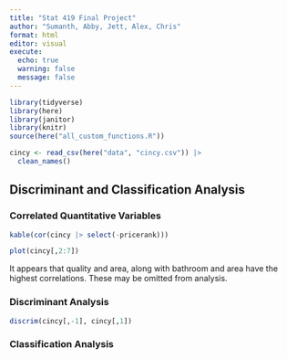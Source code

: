 ```yaml
---
title: "Stat 419 Final Project"
author: "Sumanth, Abby, Jett, Alex, Chris"
format: html
editor: visual
execute:
  echo: true
  warning: false
  message: false
---
```


```r
library(tidyverse)
library(here)
library(janitor)
library(knitr)
source(here("all_custom_functions.R"))
```

```r
cincy <- read_csv(here("data", "cincy.csv")) |>
  clean_names()
```

## Discriminant and Classification Analysis

### Correlated Quantitative Variables

```r
kable(cor(cincy |> select(-pricerank)))
```

```r
plot(cincy[,2:7])
```

It appears that quality and area, along with bathroom and area have the highest correlations. These may be omitted from analysis.

<!-- Flagged by Jett. Above needs better justification and should also cite the correlations -->

### Discriminant Analysis

```r
discrim(cincy[,-1], cincy[,1])
```

### Classification Analysis
